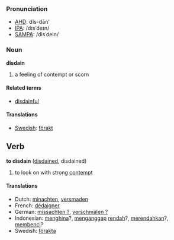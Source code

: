 ===Pronunciation===
*[[w:AHD|AHD]]: dĭs-dān'
*[[w:IPA|IPA]]: /dɪsˈdeɪn/
*[[w:SAMPA|SAMPA]]: /dIsˈdeIn/

===Noun===
'''disdain'''

# a feeling of contempt or scorn

==== Related terms ====
*[[disdainful]]

==== Translations ====
*[[Swedish]]: [[förakt]]

==Verb==
'''to disdain''' ([[disdained]], disdained)

#to look on with strong [[contempt]]

==== Translations ====
*Dutch: [[minachten]], [[versmaden]]
*French: [[dédaigner]]
*German: [[missachten ?]], [[verschmälen ?]]
*Indonesian: [[hina|menghina]]?, [[anggap|menganggap]] [[rendah]]?, [[rendah|merendahkan]]?, [[benci|membenci]]?
*Swedish: [[förakta]]